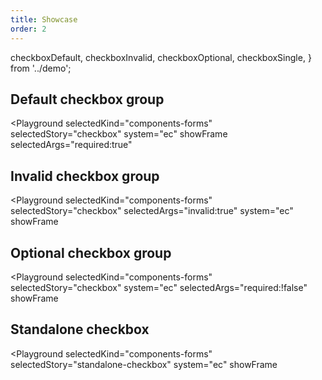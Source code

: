 ```yaml
---
title: Showcase
order: 2
---
```


  checkboxDefault,
  checkboxInvalid,
  checkboxOptional,
  checkboxSingle,
} from '../demo';

## Default checkbox group

<Playground
  selectedKind="components-forms"
  selectedStory="checkbox"
  system="ec"
  showFrame
  selectedArgs="required:true"
>
  <Html markup={checkboxDefault} />
</Playground>

## Invalid checkbox group

<Playground
  selectedKind="components-forms"
  selectedStory="checkbox"
  selectedArgs="invalid:true"
  system="ec"
  showFrame
>
  <Html markup={checkboxInvalid} />
</Playground>

## Optional checkbox group

<Playground
  selectedKind="components-forms"
  selectedStory="checkbox"
  system="ec"
  selectedArgs="required:!false"
  showFrame
>
  <Html markup={checkboxOptional} />
</Playground>

## Standalone checkbox

<Playground
  selectedKind="components-forms"
  selectedStory="standalone-checkbox"
  system="ec"
  showFrame
>
  <Html markup={checkboxSingle} />
</Playground>
